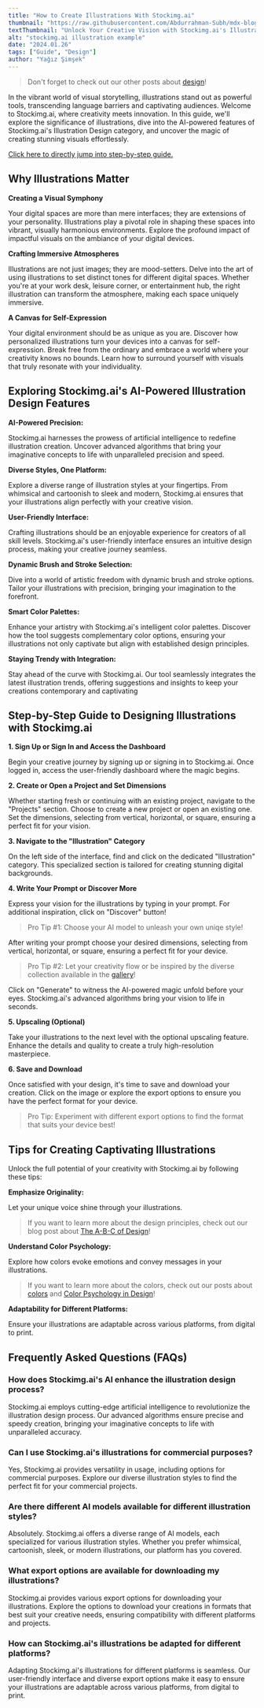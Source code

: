 ```yaml
---
title: "How to Create Illustrations With Stockimg.ai"
thumbnail: "https://raw.githubusercontent.com/Abdurrahman-Subh/mdx-blog/main/images/illustration.png"
textThumbnail: "Unlock Your Creative Vision with Stockimg.ai's Illustration Design: Dive into AI-Powered Artistry, Step-by-Step Guides, and Tips for Captivating Visuals. Transform Your Digital Ambiance effortlessly!"
alt: "stockimg.ai illustration example"
date: "2024.01.26"
tags: ["Guide", "Design"]
author: "Yağız Şimşek"
---
```


<CustomImage
    src="https://raw.githubusercontent.com/Abdurrahman-Subh/mdx-blog/main/images/illustration.png"
    alt="stockimg.ai illustration example"
/>

> Don't forget to check out our other posts about [design](https://stockimg.ai/blog/design)!

In the vibrant world of visual storytelling, illustrations stand out as powerful tools, transcending language barriers and captivating audiences. Welcome to Stockimg.ai, where creativity meets innovation. In this guide, we'll explore the significance of illustrations, dive into the AI-powered features of Stockimg.ai's Illustration Design category, and uncover the magic of creating stunning visuals effortlessly.

[Click here to directly jump into step-by-step guide.](https://stockimg.ai/blog/design/how-to-create-illustration-with-stockimg#step-by-step-guide-to-designing-illustrations-with-stockimgai)

## Why Illustrations Matter

**Creating a Visual Symphony**

Your digital spaces are more than mere interfaces; they are extensions of your personality. Illustrations play a pivotal role in shaping these spaces into vibrant, visually harmonious environments. Explore the profound impact of impactful visuals on the ambiance of your digital devices.

**Crafting Immersive Atmospheres**

Illustrations are not just images; they are mood-setters. Delve into the art of using illustrations to set distinct tones for different digital spaces. Whether you're at your work desk, leisure corner, or entertainment hub, the right illustration can transform the atmosphere, making each space uniquely immersive.

**A Canvas for Self-Expression**

Your digital environment should be as unique as you are. Discover how personalized illustrations turn your devices into a canvas for self-expression. Break free from the ordinary and embrace a world where your creativity knows no bounds. Learn how to surround yourself with visuals that truly resonate with your individuality.

## Exploring Stockimg.ai's AI-Powered Illustration Design Features

**AI-Powered Precision:**

Stockimg.ai harnesses the prowess of artificial intelligence to redefine illustration creation. Uncover advanced algorithms that bring your imaginative concepts to life with unparalleled precision and speed.

**Diverse Styles, One Platform:**

Explore a diverse range of illustration styles at your fingertips. From whimsical and cartoonish to sleek and modern, Stockimg.ai ensures that your illustrations align perfectly with your creative vision.

**User-Friendly Interface:**

Crafting illustrations should be an enjoyable experience for creators of all skill levels. Stockimg.ai's user-friendly interface ensures an intuitive design process, making your creative journey seamless.

**Dynamic Brush and Stroke Selection:**

Dive into a world of artistic freedom with dynamic brush and stroke options. Tailor your illustrations with precision, bringing your imagination to the forefront.

**Smart Color Palettes:**

Enhance your artistry with Stockimg.ai's intelligent color palettes. Discover how the tool suggests complementary color options, ensuring your illustrations not only captivate but align with established design principles.

**Staying Trendy with Integration:**

Stay ahead of the curve with Stockimg.ai. Our tool seamlessly integrates the latest illustration trends, offering suggestions and insights to keep your creations contemporary and captivating

## Step-by-Step Guide to Designing Illustrations with Stockimg.ai

**1. Sign Up or Sign In and Access the Dashboard**

<CustomImage
    src="https://raw.githubusercontent.com/Abdurrahman-Subh/mdx-blog/main/images/stockimg-home.png"
    alt="stockimg.ai home"
/>
Begin your creative journey by signing up or signing in to Stockimg.ai. Once logged in, access the user-friendly dashboard where the magic begins.

**2. Create or Open a Project and Set Dimensions**

<CustomImage
    src="https://raw.githubusercontent.com/Abdurrahman-Subh/mdx-blog/main/images/stockimg-dashboard.png"
    alt="stockimg.ai dashboard"
/>
Whether starting fresh or continuing with an existing project, navigate to the "Projects" section. Choose to create a new project or open an existing one. Set the dimensions, selecting from vertical, horizontal, or square, ensuring a perfect fit for your vision.

**3. Navigate to the "Illustration" Category**

<CustomImage
    src="https://raw.githubusercontent.com/Abdurrahman-Subh/mdx-blog/main/images/stockimg-illustration-category.png"
    alt="finding illustrations category"
/>
On the left side of the interface, find and click on the dedicated "Illustration" category. This specialized section is tailored for creating stunning digital backgrounds.

**4. Write Your Prompt or Discover More**

<CustomImage
    src="https://raw.githubusercontent.com/Abdurrahman-Subh/mdx-blog/main/images/stockimg-illustration-create.gif"
    alt="writing prompts and generating"
/>
Express your vision for the illustrations by typing in your prompt. For additional inspiration, click on "Discover" button!
> Pro Tip #1: Choose your AI model to unleash your own uniqe style!

After writing your prompt choose your desired dimensions, selecting from vertical, horizontal, or square, ensuring a perfect fit for your device.
> Pro Tip #2: Let your creativity flow or be inspired by the diverse collection available in the [gallery](https://stockimg.ai/blog/design)!

Click on "Generate" to witness the AI-powered magic unfold before your eyes. Stockimg.ai's advanced algorithms bring your vision to life in seconds.

**5. Upscaling (Optional)**

<CustomImage
    src="https://raw.githubusercontent.com/Abdurrahman-Subh/mdx-blog/main/images/stockimg-illustration-upscale.gif"
    alt="upscaling"
/>
Take your illustrations to the next level with the optional upscaling feature. Enhance the details and quality to create a truly high-resolution masterpiece.

**6. Save and Download**

<CustomImage
    src="https://raw.githubusercontent.com/Abdurrahman-Subh/mdx-blog/main/images/stockimg-illustration-download.gif"
    alt="saving"
/>
Once satisfied with your design, it's time to save and download your creation. Click on the image or explore the export options to ensure you have the perfect format for your device.

> Pro Tip: Experiment with different export options to find the format that suits your device best!

## Tips for Creating Captivating Illustrations

Unlock the full potential of your creativity with Stockimg.ai by following these tips:

**Emphasize Originality:**

Let your unique voice shine through your illustrations.

> If you want to learn more about the design principles, check out our blog post about [The A-B-C of Design](https://stockimg.ai/blog/design/the-abc-of-design)!

**Understand Color Psychology:**

Explore how colors evoke emotions and convey messages in your illustrations.

> If you want to learn more about the colors, check out our posts about [colors](https://stockimg.ai/blog/logo-color) and [Color Psychology in Design](https://stockimg.ai/blog/design/the-psychology-of-color-in-design)!

**Adaptability for Different Platforms:**

Ensure your illustrations are adaptable across various platforms, from digital to print.

## Frequently Asked Questions (FAQs)

### How does Stockimg.ai's AI enhance the illustration design process?
Stockimg.ai employs cutting-edge artificial intelligence to revolutionize the illustration design process. Our advanced algorithms ensure precise and speedy creation, bringing your imaginative concepts to life with unparalleled accuracy.

### Can I use Stockimg.ai's illustrations for commercial purposes?
Yes, Stockimg.ai provides versatility in usage, including options for commercial purposes. Explore our diverse illustration styles to find the perfect fit for your commercial projects.

### Are there different AI models available for different illustration styles?
Absolutely. Stockimg.ai offers a diverse range of AI models, each specialized for various illustration styles. Whether you prefer whimsical, cartoonish, sleek, or modern illustrations, our platform has you covered.

### What export options are available for downloading my illustrations?
Stockimg.ai provides various export options for downloading your illustrations. Explore the options to download your creations in formats that best suit your creative needs, ensuring compatibility with different platforms and projects.

### How can Stockimg.ai's illustrations be adapted for different platforms?
Adapting Stockimg.ai's illustrations for different platforms is seamless. Our user-friendly interface and diverse export options make it easy to ensure your illustrations are adaptable across various platforms, from digital to print.